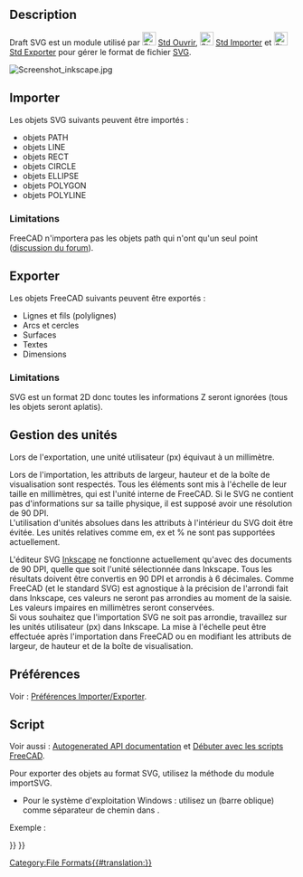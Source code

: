 <languages/>

{{Docnav/fr
|[[Draft_DXF/fr|Format DXF]]
|[[Draft_OCA/fr|Format OCA]]
|[[Draft_Module/fr|Atelier Draft]]
|IconL=
|IconR=
|IconC=Workbench_Draft.svg
}}

{{TOCright}}

<span id="Description"></span>
== Description ==

Draft SVG est un module utilisé par [[File:Std_Open.svg|24px]] [[Std_Open/fr|Std Ouvrir]], [[File:Std_Import.svg|24px]] [[Std_Import/fr|Std Importer]] et [[File:Std_Export.svg|24px]] [[Std_Export/fr|Std Exporter]] pour gérer le format de fichier [[SVG/fr|SVG]].

[[Image:Screenshot inkscape.jpg]]
{{Caption|Dessin Inkscape exporté en SVG puis ouvert dans FreeCAD}}

<span id="Importing"></span>
==Importer==

Les objets SVG suivants peuvent être importés :
* objets PATH
* objets LINE
* objets RECT
* objets CIRCLE
* objets ELLIPSE
* objets POLYGON
* objets POLYLINE

===Limitations===

FreeCAD n'importera pas les objets path qui n'ont qu'un seul point ([https://forum.freecad.org/viewtopic.php?f=3&t=43856 discussion du forum]).

<span id="Exporting"></span>
==Exporter==

Les objets FreeCAD suivants peuvent être exportés :
* Lignes et fils (polylignes)
* Arcs et cercles
* Surfaces
* Textes
* Dimensions

===Limitations===

SVG est un format 2D donc toutes les informations Z seront ignorées (tous les objets seront aplatis).

<span id="Unit_Handling"></span>
== Gestion des unités ==

Lors de l'exportation, une unité utilisateur (px) équivaut à un millimètre. 

Lors de l'importation, les attributs de largeur, hauteur et de la boîte de visualisation sont respectés. Tous les éléments sont mis à l'échelle de leur taille en millimètres, qui est l'unité interne de FreeCAD. Si le SVG ne contient pas d'informations sur sa taille physique, il est supposé avoir une résolution de 90 DPI.<br>
L'utilisation d'unités absolues dans les attributs à l'intérieur du SVG doit être évitée. Les unités relatives comme em, ex et % ne sont pas supportées actuellement.

L'éditeur SVG [https://inkscape.org/ Inkscape] ne fonctionne actuellement qu'avec des documents de 90 DPI, quelle que soit l'unité sélectionnée dans Inkscape. Tous les résultats doivent être convertis en 90 DPI et arrondis à 6 décimales. Comme FreeCAD (et le standard SVG) est agnostique à la précision de l'arrondi fait dans Inkscape, ces valeurs ne seront pas arrondies au moment de la saisie. Les valeurs impaires en millimètres seront conservées.<br>
Si vous souhaitez que l'importation SVG ne soit pas arrondie, travaillez sur les unités utilisateur (px) dans Inkscape. La mise à l'échelle peut être effectuée après l'importation dans FreeCAD ou en modifiant les attributs de largeur, de hauteur et de la boîte de visualisation.

<span id="Preferences"></span>
== Préférences ==

Voir : [[Import_Export_Preferences/fr|Préférences Importer/Exporter]].

<span id="Scripting"></span>
==Script==

Voir aussi : [https://freecad.github.io/SourceDoc/ Autogenerated API documentation] et [[FreeCAD_Scripting_Basics/fr|Débuter avec les scripts FreeCAD]].

Pour exporter des objets au format SVG, utilisez la méthode {{incode|export}} du module importSVG.

{{Code|code=
importSVG.export(exportList, filename)
}}

* Pour le système d'exploitation Windows : utilisez un {{FileName|/}} (barre oblique) comme séparateur de chemin dans {{Incode|filename}}.

Exemple :

{{Code|code=
import FreeCAD as App
import Draft
import importSVG

doc = App.newDocument()

polygon1 = Draft.make_polygon(3, radius=500)
polygon2 = Draft.make_polygon(5, radius=1500)

doc.recompute()

objects = [polygon1, polygon2]
importSVG.export(objects, "/home/user/Pictures/myfile.svg")
}}


{{Docnav/fr
|[[Draft_DXF/fr|Format DXF]]
|[[Draft_OCA/fr|Format OCA]]
|[[Draft_Module/fr|Atelier Draft]]
|IconL=
|IconR=
|IconC=Workbench_Draft.svg
}}

{{Draft Tools navi{{#translation:}}}}
{{Userdocnavi{{#translation:}}}}
[[Category:File Formats{{#translation:}}]]